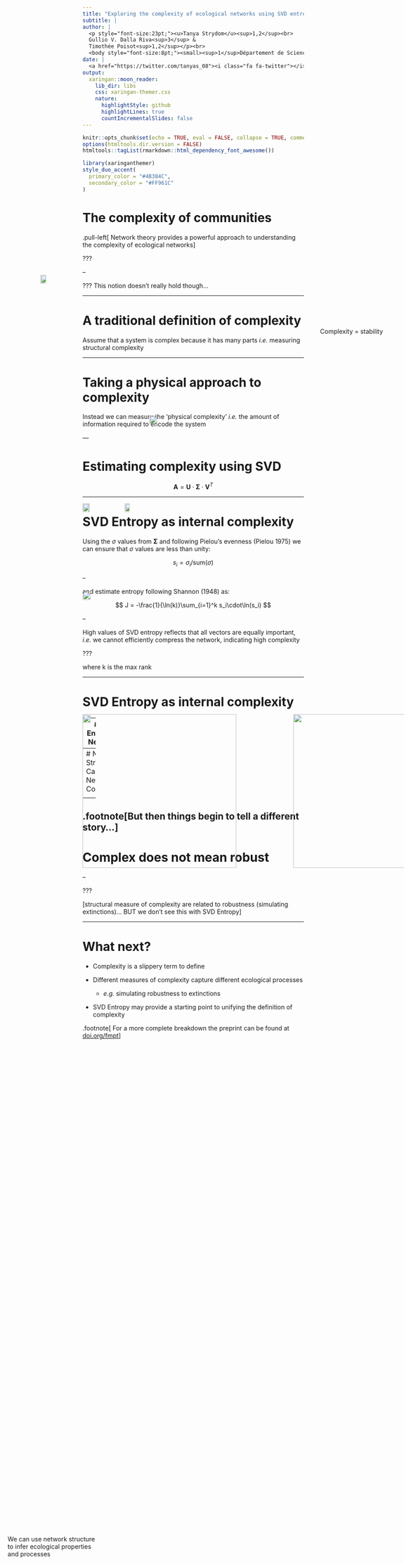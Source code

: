```yaml
---
title: "Exploring the complexity of ecological networks using SVD entropy"
subtitle: | 
author: |
  <p style="font-size:23pt;"><u>Tanya Strydom</u><sup>1,2</sup><br> 
  Gullio V. Dalla Riva<sup>3</sup> & 
  Timothée Poisot<sup>1,2</sup></p><br> 
  <body style="font-size:8pt;"><small><sup>1</sup>Département de Sciences Biologiques, Université de Montréal; <sup>2</sup>Québec Centre for Biodiversity Sciences; <sup>3</sup>School of Mathematics and Statistics, University of Canterbury</small></body>
date: |
  <a href="https://twitter.com/tanyas_08"><i class="fa fa-twitter"></i></a><a href="https://twitter.com/tanyas_08"> @TanyaS_08 </a>
output:
  xaringan::moon_reader:
    lib_dir: libs
    css: xaringan-themer.css
    nature:
      highlightStyle: github
      highlightLines: true
      countIncrementalSlides: false
---
```


```r
knitr::opts_chunk$set(echo = TRUE, eval = FALSE, collapse = TRUE, comment = ">")
options(htmltools.dir.version = FALSE)
htmltools::tagList(rmarkdown::html_dependency_font_awesome())
```

```r
library(xaringanthemer)
style_duo_accent(
  primary_color = "#4B384C",
  secondary_color = "#FF961C"
)
```

# The complexity of communities

.pull-left[
Network theory provides a powerful approach to understanding the complexity of ecological networks
]


<span 
  style="
  margin-left:-10%; 
  position: absolute; 
  top: 17%">
  <img src="img/community.png" width="80%" />
</span>

???


--

<span style="margin: 0;
  position: absolute;
  bottom: 10%;
  text-align: left;
  left: 6%;"> We can use network structure <br>
  to infer ecological properties <br>
  and processes
</span>
  
<span 
  style="
  margin-left:-10%; 
  position: absolute; 
  top: 17%">
  <img src="img/Network.png" width="80%" />
</span>

<span style="margin: 0;
  position: absolute;
  top: 20%;
  text-align: center;
  right: 5%;"> Complexity = stability
</span>
  
???
This notion doesn't really hold though...

---

# A traditional definition of complexity

Assume that a system is complex because it has many parts *i.e.* measuring structural complexity

<span 
  style="
  margin-left:0%; 
  position: absolute; 
  top: 35%">
  <img src="img/structure.png" width="95%" />
</span>

---

# Taking a physical approach to complexity

Instead we can measure the 'physical complexity' *i.e.* the amount of information required to encode the system

<span 
  style="
  margin-left:0%; 
  position: absolute; 
  top: 42%">
  <img src="img/Haring.jpg" height="350 px" />
</span>

<span 
  style="
  margin-left:50%; 
  position: absolute; 
  top: 42%">
  <img src="img/Basquait.png" height="350 px" />
</span>
---

# Estimating complexity using SVD

$$\mathbf{A} = \mathbf{U}\cdot\mathbf{\Sigma}\cdot\mathbf{V}^T$$

<span 
  style="
  margin-left:00%; 
  position: absolute; 
  top: 42%">
  <img src="img/SVD.png" width="95%" />
</span>

---

# SVD Entropy as internal complexity

Using the $\sigma$ values from $\mathbf{\Sigma}$ and following Pielou's evenness  (Pielou 1975) we can ensure that $\sigma$ values are less than unity:

$$
s_i = \sigma_i/\text{sum}(\sigma)
$$

--

and estimate entropy following Shannon (1948) as:


$$
J = -\frac{1}{\ln(k)}\sum_{i=1}^k s_i\cdot\ln(s_i)
$$

--

High values of SVD entropy reflects that all vectors are equally important, *i.e.* we cannot efficiently compress the network, indicating high complexity 

???

where k is the max rank

---

# SVD Entropy as internal complexity

<span 
  style="
  margin-left:0%; 
  position: absolute; 
  top: 30%">
  <img src="img/SVD_vis.png" width="90%" />
</span>

---
# SVD Entropy of Networks

Ecological networks are extremely complex

<span 
  style="
  margin-left:0%; 
  position: absolute; 
  top: 20%">
  <img src="img/interactiontype_v_entropy.png" width="93%" />
</span>

---
# Network Structure Captures Network Complexity 


<span 
  style="
  margin-left:15%; 
  position: absolute; 
  top: 25%">
  <img src="img/others_v_entropy.png" width="95%" />
</span>

--

 .footnote[But then things begin to tell a different story...]
---
# Complex does not mean robust

--

<span 
  style="
  margin-left:10%; 
  position: absolute; 
  top: 30%">
  <img src="img/entropy_v_AUCall.png" width="75%" />
</span>

???

[structural measure of complexity are related to robustness (simulating extinctions)... BUT we don't see this with SVD Entropy]


---

# What next?

+ Complexity is a slippery term to define

+ Different measures of complexity capture different ecological processes

  * *e.g.* simulating robustness to extinctions
  
+ SVD Entropy may provide a starting point to unifying the definition of complexity

.footnote[
For a more complete breakdown the preprint can be found at [doi.org/fmpt](https://doi.org/fmpt)
]
